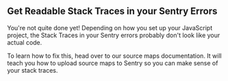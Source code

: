 ## Get Readable Stack Traces in your Sentry Errors

You're not quite done yet!
Depending on how you set up your JavaScript project, the Stack Traces in your Sentry errors probably don't look like your actual code.

To learn how to fix this, head over to our <PlatformLink to="/sourcemaps/">source maps documentation</PlatformLink>.
It will teach you how to upload source maps to Sentry so you can make sense of your stack traces.
